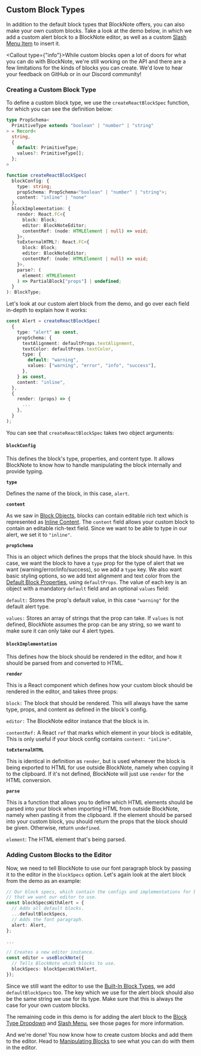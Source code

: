 
## Custom Block Types

In addition to the default block types that BlockNote offers, you can also make your own custom blocks. Take a look at the demo below, in which we add a custom alert block to a BlockNote editor, as well as a custom [Slash Menu Item](/docs/slash-menu#custom-items) to insert it.

<Example name="custom-schema/alert-block" />

<Callout type={"info"}>While custom blocks open a lot of doors for what you can do with BlockNote, we're still working on the API and there are a few limitations for the kinds of blocks you can create. We'd love to hear your feedback on GitHub or in our Discord community!</Callout>

### Creating a Custom Block Type

To define a custom block type, we use the `createReactBlockSpec` function, for which you can see the definition below:

```typescript
type PropSchema<
  PrimitiveType extends "boolean" | "number" | "string"
> = Record<
  string,
  {
    default: PrimitiveType;
    values?: PrimitiveType[];
  };
>

function createReactBlockSpec(
  blockConfig: {
    type: string;
    propSchema: PropSchema<"boolean" | "number" | "string">;
    content: "inline" | "none"
  },
  blockImplementation: {
    render: React.FC<{
      block: Block;
      editor: BlockNoteEditor;
      contentRef: (node: HTMLElement | null) => void;
    }>,
    toExternalHTML?: React.FC<{
      block: Block;
      editor: BlockNoteEditor;
      contentRef: (node: HTMLElement | null) => void;
    }>,
    parse?: (
      element: HTMLElement
    ) => PartialBlock["props"] | undefined;
  }
): BlockType;
```

Let's look at our custom alert block from the demo, and go over each field in-depth to explain how it works:

```typescript
const Alert = createReactBlockSpec(
  {
    type: "alert" as const,
    propSchema: {
      textAlignment: defaultProps.textAlignment,
      textColor: defaultProps.textColor,
      type: {
        default: "warning",
        values: ["warning", "error", "info", "success"],
      },
    } as const,
    content: "inline",
  },
  {
    render: (props) => {
      ...
    },
  }
);
```

You can see that `createReactBlockSpec` takes two object arguments:

#### `blockConfig`

This defines the block's type, properties, and content type. It allows BlockNote to know how to handle manipulating the block internally and provide typing.

**`type`**

Defines the name of the block, in this case, `alert`.

**`content`**

As we saw in [Block Objects](/docs/blocks#block-objects), blocks can contain editable rich text which is represented as [Inline Content](/docs/inline-content). The `content` field allows your custom block to contain an editable rich-text field. Since we want to be able to type in our alert, we set it to `"inline"`.

**`propSchema`**

This is an object which defines the props that the block should have. In this case, we want the block to have a `type` prop for the type of alert that we want (warning/error/info/success), so we add a `type` key. We also want basic styling options, so we add text alignment and text color from the [Default Block Properties](/docs/block-types#default-block-properties), using `defaultProps`. The value of each key is an object with a mandatory `default` field and an optional `values` field:

`default:` Stores the prop's default value, in this case `"warning"` for the default alert type.

`values:` Stores an array of strings that the prop can take. If `values` is not defined, BlockNote assumes the prop can be any string, so we want to make sure it can only take our 4 alert types.

#### `blockImplementation`

This defines how the block should be rendered in the editor, and how it should be parsed from and converted to HTML.

**`render`**

This is a React component which defines how your custom block should be rendered in the editor, and takes three props:

`block:` The block that should be rendered. This will always have the same type, props, and content as defined in the block's config.

`editor:` The BlockNote editor instance that the block is in.

`contentRef:` A React `ref` that marks which element in your block is editable, This is only useful if your block config contains `content: "inline"`.

**`toExternalHTML`**

This is identical in definition as `render`, but is used whenever the block is being exported to HTML for use outside BlockNote, namely when copying it to the clipboard. If it's not defined, BlockNote will just use `render` for the HTML conversion.

**`parse`**

This is a function that allows you to define which HTML elements should be parsed into your block when importing HTML from outside BlockNote, namely when pasting it from the clipboard. If the element should be parsed into your custom block, you should return the props that the block should be given. Otherwise, return `undefined`.

`element`: The HTML element that's being parsed.

### Adding Custom Blocks to the Editor

Now, we need to tell BlockNote to use our font paragraph block by passing it to the editor in the `blockSpecs` option. Let's again look at the alert block from the demo as an example:

```typescript
// Our block specs, which contain the configs and implementations for blocks
// that we want our editor to use.
const blockSpecsWithAlert = {
  // Adds all default blocks.
  ...defaultBlockSpecs,
  // Adds the font paragraph.
  alert: Alert,
};

...

// Creates a new editor instance.
const editor = useBlockNote({
  // Tells BlockNote which blocks to use.
  blockSpecs: blockSpecsWithAlert,
});
```

Since we still want the editor to use the [Built-In Block Types](/docs/block-types#built-in-block-types), we add `defaultBlockSpecs` too. The key which we use for the alert block should also be the same string we use for its type. Make sure that this is always the case for your own custom blocks.

The remaining code in this demo is for adding the alert block to the [Block Type Dropdown](/docs/formatting-toolbar#changing-the-block-type-dropdown) and [Slash Menu](/docs/slash-menu#custom-slash-menu-item-list), see those pages for more information.

And we're done! You now know how to create custom blocks and add them to the editor. Head to [Manipulating Blocks](/docs/manipulating-blocks) to see what you can do with them in the editor.
